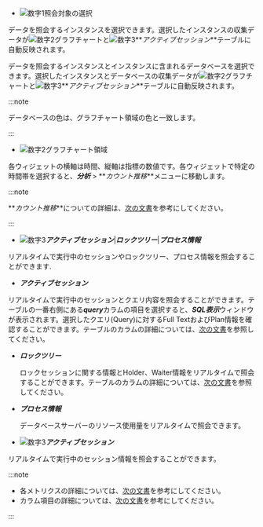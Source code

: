 -   ![数字1](/img/number-01.png)照会対象の選択

  <InDoc product='mysql,redis,cubrid'>

  データを照会するインスタンスを選択できます。選択したインスタンスの収集データが![数字2](/img/number-02.png)グラフチャートと![数字3](/img/number-03.png)**_アクティブセッション_**テーブルに自動反映されます。

  </InDoc>

  <InDoc product='postgresql,postgresql-v1,oracle'>

  データを照会するインスタンスとインスタンスに含まれるデータベースを選択できます。選択したインスタンスとデータベースの収集データが![数字2](/img/number-02.png)グラフチャートと![数字3](/img/number-03.png)**_アクティブセッション_**テーブルに自動反映されます。

  :::note

  データベースの色は、グラフチャート領域の色と一致します。

  :::

  </InDoc>

-   ![数字2](/img/number-02.png)グラフチャート領域

  各ウィジェットの横軸は時間、縦軸は指標の数値です。各ウィジェットで特定の時間帯を選択すると、**_分析_** > **_カウント推移_**メニューに移動します。

  :::note

  **_カウント推移_**についての詳細は、[次の文書](analysis-count-trend)を参考にしてください。

  :::

<Xclude product='redis'>

-   ![数字3](/img/number-03.png)**_アクティブセッション_**|**_ロックツリー_**|**_プロセス情報_**

  リアルタイムで実行中のセッションやロックツリー、プロセス情報を照会することができます.

  * ***アクティブセッション***

  リアルタイムで実行中のセッションとクエリ内容を照会することができます。テーブルの一番右側にある***query***カラムの項目を選択すると、***SQL表示***ウィンドウが表示されます。選択したクエリ(Query)に対するFull TextおよびPlan情報を確認することができます。テーブルのカラムの詳細については、[次の文書](#column-info)を参照してください。

  * ***ロックツリー***

    ロックセッションに関する情報とHolder、Waiter情報をリアルタイムで照会することができます。テーブルのカラムの詳細については、[次の文書](#column-info)を参照してください。

  * ***プロセス情報***

    データベースサーバーのリソース使用量をリアルタイムで照会できます。

</Xclude>

<InDoc product='redis'>

-   ![数字3](/img/number-03.png)**_アクティブセッション_**

  リアルタイムで実行中のセッション情報を照会することができます。

</InDoc>

:::note

-   各メトリクスの詳細については、[次の文書](metrics-data-list)を参考にしてください。 
-   カラム項目の詳細については、[次の文書](#info-of-column)を参考にしてください。

:::
